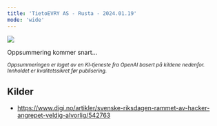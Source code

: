```yaml
---
title: 'TietoEVRY AS - Rusta - 2024.01.19'
mode: 'wide'
---
```


<Frame>
<img src="/images/tietoevry.png" noZoom/>
</Frame>

Oppsummering kommer snart...

<sup><i>Oppsummeringen er laget av en KI-tjeneste fra OpenAI basert på kildene nedenfor. Innholdet er kvalitetssikret før publisering.</i></sup>

## Kilder
- https://www.digi.no/artikler/svenske-riksdagen-rammet-av-hacker-angrepet-veldig-alvorlig/542763
